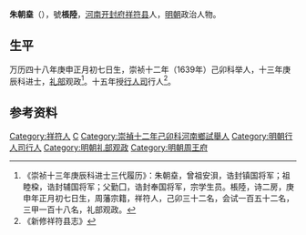 '''朱朝㙓'''（{{bd|1620年||？||}}），號'''棖陸'''，[[河南|河南]][[开封府|开封府]][[祥符县|祥符县]]人，[[明朝|明朝]]政治人物。
 
== 生平 ==
万历四十八年庚申正月初七日生，崇祯十二年（1639年）己卯科举人，十三年庚辰科进士，[[礼部|礼部]]观政<ref>《崇祯十三年庚辰科进士三代履历》：朱朝㙓，曾祖安浿，诰封镇国将军；祖睦桗，诰封辅国将军；父勤囗，诰封奉国将军，宗学生员。棖陸，诗二房，庚申年正月初七日生，周藩宗籍，祥符人，己卯三十二名，会试一百五十二名，三甲一百十八名，礼部观政。</ref>。十五年授[[行人司|行人司]]行人<ref>《新修祥符县志》</ref>。
 
==参考资料==
{{reflist}}
 
{{崇禎十三年庚辰科殿試金榜}}

{{Authority control}}

{{DEFAULTSORT:}}
[[Category:祥符人|Category:祥符人]]
[[Category:朱姓|C]]
[[Category:崇禎十二年己卯科河南鄉試舉人|Category:崇禎十二年己卯科河南鄉試舉人]]
[[Category:明朝行人司行人|Category:明朝行人司行人]]
[[Category:明朝礼部观政|Category:明朝礼部观政]]
[[Category:明朝周王府|Category:明朝周王府]]


{{明朝人物小作品}}